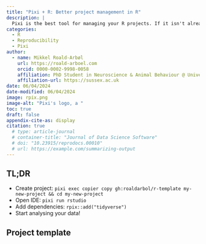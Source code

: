 ```yaml
---
title: "Pixi + R: Better project management in R"
description: |
  Pixi is the best tool for managing your R projects. If it isn't already, it will soon be.
categories: 
  - R
  - Reproducibility 
  - Pixi
author:
  - name: Mikkel Roald-Arbøl
    url: https://roald-arboel.com
    orcid: 0000-0002-9998-0058
    affiliation: PhD Student in Neuroscience & Animal Behaviour @ University of Sussex
    affiliation-url: https://sussex.ac.uk
date: 06/04/2024
date-modified: 06/04/2024
image: rpix.png
image-alt: "Pixi's logo, a " 
toc: true
draft: false
appendix-cite-as: display
citation: true
  # type: article-journal
  # container-title: "Journal of Data Science Software"
  # doi: "10.23915/reprodocs.00010"
  # url: https://example.com/summarizing-output
---
```


## TL;DR
- Create project: `pixi exec copier copy gh:roaldarbol/r-template my-new-project && cd my-new-project`
- Open IDE: `pixi run rstudio`
- Add dependencies: `rpix::add("tidyverse")`
- Start analysing your data!

## Project template

